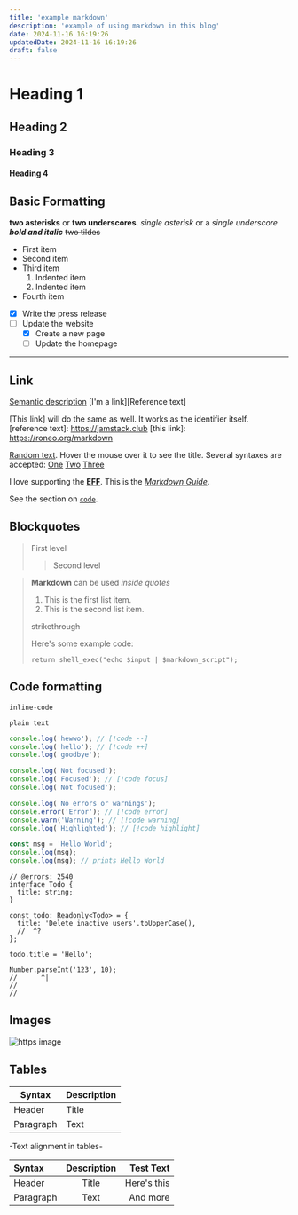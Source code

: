 ```yaml
---
title: 'example markdown'
description: 'example of using markdown in this blog'
date: 2024-11-16 16:19:26
updatedDate: 2024-11-16 16:19:26
draft: false
---
```


# Heading 1

## Heading 2

### Heading 3

#### Heading 4

## Basic Formatting

**two asterisks** or **two underscores**.
_single asterisk_ or a _single underscore_
**_bold and italic_**
~~two tildes~~

- First item
- Second item
- Third item
  1. Indented item
  1. Indented item
- Fourth item

- [x] Write the press release
- [ ] Update the website
  - [x] Create a new page
  - [ ] Update the homepage

---

## Link

[Semantic description](https://roneo.org/markdown)
[I'm a link][Reference text]

[This link] will do the same as well. It works as the identifier itself.
[reference text]: https://jamstack.club
[this link]: https://roneo.org/markdown

[Random text][random-identifier].
Hover the mouse over it to see the title.
Several syntaxes are accepted:
[One](https://eff.org 'First site')
[Two](https://example.com 'Second site')
[Three](https://example.com 'Third site')

[random-identifier]: https://roneo.org/markdown 'This example has a title'

I love supporting the **[EFF](https://eff.org)**.
This is the _[Markdown Guide](https://www.markdownguide.org)_.

See the section on [`code`](#code).

## Blockquotes

> First level
>
> > Second level

> **Markdown** can be used _inside quotes_
>
> 1.  This is the first list item.
> 1.  This is the second list item.
>
> ~~strikethrough~~
>
> Here's some example code:
>
>     return shell_exec("echo $input | $markdown_script");

## Code formatting

`inline-code`

```
plain text
```

```ts title="diff"
console.log('hewwo'); // [!code --]
console.log('hello'); // [!code ++]
console.log('goodbye');
```

```ts title="focused"
console.log('Not focused');
console.log('Focused'); // [!code focus]
console.log('Not focused');
```

```ts title="highlight"
console.log('No errors or warnings');
console.error('Error'); // [!code error]
console.warn('Warning'); // [!code warning]
console.log('Highlighted'); // [!code highlight]
```

```js /Hello/ title="word highlight"
const msg = 'Hello World';
console.log(msg);
console.log(msg); // prints Hello World
```

```tsx twoslash title="twoslash" caption="this code block has custom caption."
// @errors: 2540
interface Todo {
  title: string;
}

const todo: Readonly<Todo> = {
  title: 'Delete inactive users'.toUpperCase(),
  //  ^?
};

todo.title = 'Hello';

Number.parseInt('123', 10);
//      ^|
//
//
```

## Images

![https image](https://placehold.co/600x400 'image with title title')

## Tables

| Syntax    | Description |
| --------- | ----------- |
| Header    | Title       |
| Paragraph | Text        |

-Text alignment in tables-

| Syntax    | Description |   Test Text |
| :-------- | :---------: | ----------: |
| Header    |    Title    | Here's this |
| Paragraph |    Text     |    And more |
